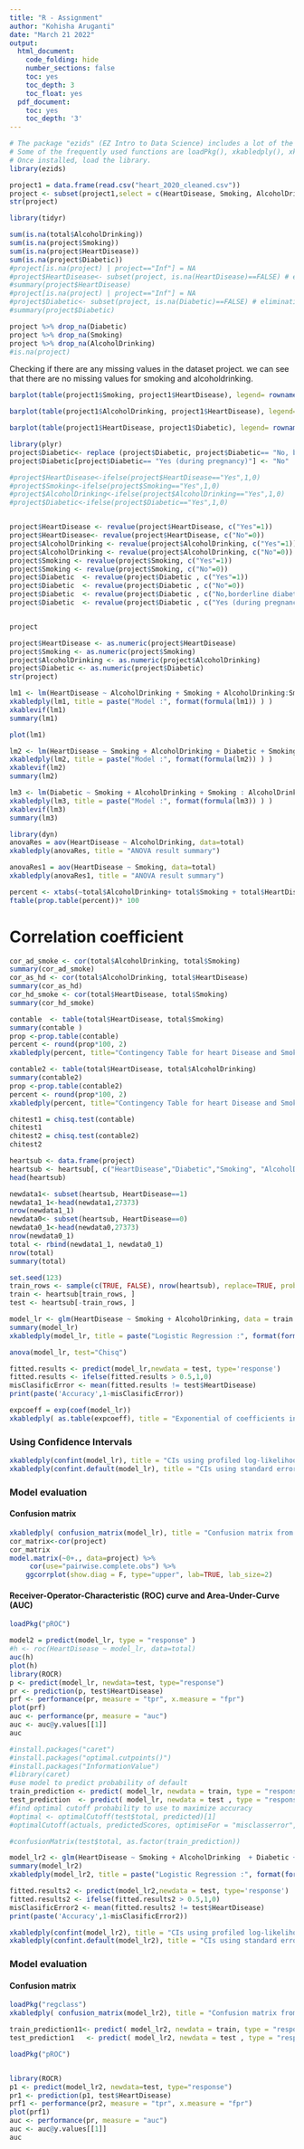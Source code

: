 ```yaml
---
title: "R - Assignment"
author: "Kohisha Aruganti"
date: "March 21 2022"
output:
  html_document:
    code_folding: hide
    number_sections: false
    toc: yes
    toc_depth: 3
    toc_float: yes
  pdf_document:
    toc: yes
    toc_depth: '3'
---
```


```r
# The package "ezids" (EZ Intro to Data Science) includes a lot of the helper functions we developed for the course. 
# Some of the frequently used functions are loadPkg(), xkabledply(), xkablesummary(), uzscale(), etc.
# Once installed, load the library.
library(ezids)
```

```r
project1 = data.frame(read.csv("heart_2020_cleaned.csv"))
project <- subset(project1,select = c(HeartDisease, Smoking, AlcoholDrinking, Diabetic))
str(project)
```


```r
library(tidyr)

sum(is.na(total$AlcoholDrinking))
sum(is.na(project$Smoking))
sum(is.na(project$HeartDisease))
sum(is.na(project$Diabetic))
#project[is.na(project) | project=="Inf"] = NA
#project$HeartDisease<- subset(project, is.na(HeartDisease)==FALSE) # eliminating the missing values
#summary(project$HeartDisease)
#project[is.na(project) | project=="Inf"] = NA
#project$Diabetic<- subset(project, is.na(Diabetic)==FALSE) # eliminating the missing values
#summary(project$Diabetic)

project %>% drop_na(Diabetic)
project %>% drop_na(Smoking)
project %>% drop_na(AlcoholDrinking)
#is.na(project)
```
Checking if there are any missing values in the dataset project.
we can see that there are no missing values for smoking and alcoholdrinking.

```r
barplot(table(project1$Smoking, project1$HeartDisease), legend= rownames(table(project1$Smoking, project1$HeartDisease)), col =(c("orange", "blue")), xlab="heartdisease", ylab="smoking",main = "Barplot for Heartdisease and Smoking")
```


```r
barplot(table(project1$AlcoholDrinking, project1$HeartDisease), legend= rownames(table(project1$AlcoholDrinking, project1$HeartDisease)), col =(c("red", "darkblue")), xlab="Heartdisease", ylab="Alcoholdrinking", main = "Barplot for Heartdisease and Alcoholdrinking")
```

```r
barplot(table(project1$HeartDisease, project1$Diabetic), legend= rownames(table(project1$HeartDisease, project1$Diabetic)), col =(c("green", "brown")),xlab="Diabetic",ylab="HeartDisease", main = "Barplot for Heartdisease and Diabetic")
```

```r
library(plyr)
project$Diabetic<- replace (project$Diabetic, project$Diabetic== "No, borderline diabetes" , "Yes")
project$Diabetic[project$Diabetic== "Yes (during pregnancy)"] <- "No"  

#project$HeartDisease<-ifelse(project$HeartDisease=="Yes",1,0)
#project$Smoking<-ifelse(project$Smoking=="Yes",1,0)
#project$AlcoholDrinking<-ifelse(project$AlcoholDrinking=="Yes",1,0)
#project$Diabetic<-ifelse(project$Diabetic=="Yes",1,0)


project$HeartDisease <- revalue(project$HeartDisease, c("Yes"=1))
project$HeartDisease<- revalue(project$HeartDisease, c("No"=0))
project$AlcoholDrinking <- revalue(project$AlcoholDrinking, c("Yes"=1))
project$AlcoholDrinking <- revalue(project$AlcoholDrinking, c("No"=0))
project$Smoking <- revalue(project$Smoking, c("Yes"=1))
project$Smoking <- revalue(project$Smoking, c("No"=0))
project$Diabetic  <- revalue(project$Diabetic , c("Yes"=1))
project$Diabetic  <- revalue(project$Diabetic , c("No"=0))
project$Diabetic  <- revalue(project$Diabetic , c("No,borderline diabetes"="No"))
project$Diabetic  <- revalue(project$Diabetic , c("Yes (during pregnancy)"="Yes"))


project

```

```r
project$HeartDisease <- as.numeric(project$HeartDisease)
project$Smoking <- as.numeric(project$Smoking)
project$AlcoholDrinking <- as.numeric(project$AlcoholDrinking)
project$Diabetic <- as.numeric(project$Diabetic)
str(project)
```


```r

lm1 <- lm(HeartDisease ~ AlcoholDrinking + Smoking + AlcoholDrinking:Smoking, data = project)
xkabledply(lm1, title = paste("Model :", format(formula(lm1)) ) )
xkablevif(lm1)
summary(lm1)
```

```r
plot(lm1)
```

```r
lm2 <- lm(HeartDisease ~ Smoking + AlcoholDrinking + Diabetic + Smoking : Diabetic + Diabetic: AlcoholDrinking,data = total)
xkabledply(lm2, title = paste("Model :", format(formula(lm2)) ) )
xkablevif(lm2)
summary(lm2)

```


```r
lm3 <- lm(Diabetic ~ Smoking + AlcoholDrinking + Smoking : AlcoholDrinking,data = total)
xkabledply(lm3, title = paste("Model :", format(formula(lm3)) ) )
xkablevif(lm3)
summary(lm3)
```


```r
library(dyn)
anovaRes = aov(HeartDisease ~ AlcoholDrinking, data=total)
xkabledply(anovaRes, title = "ANOVA result summary")

anovaRes1 = aov(HeartDisease ~ Smoking, data=total)
xkabledply(anovaRes1, title = "ANOVA result summary")

```

```r
percent <- xtabs(~total$AlcoholDrinking+ total$Smoking + total$HeartDisease)
ftable(prop.table(percent))* 100

```

# Correlation coefficient 

```r
cor_ad_smoke <- cor(total$AlcoholDrinking, total$Smoking)
summary(cor_ad_smoke)
cor_as_hd <- cor(total$AlcoholDrinking, total$HeartDisease)
summary(cor_as_hd)
cor_hd_smoke <- cor(total$HeartDisease, total$Smoking)
summary(cor_hd_smoke)


```

```r
contable  <- table(total$HeartDisease, total$Smoking)
summary(contable ) 
prop <-prop.table(contable)
percent <- round(prop*100, 2)
xkabledply(percent, title="Contingency Table for heart Disease and Smoking in Percentage")
```

```r
contable2 <- table(total$HeartDisease, total$AlcoholDrinking)
summary(contable2) 
prop <-prop.table(contable2)
percent <- round(prop*100, 2)
xkabledply(percent, title="Contingency Table for heart Disease and Smoking in Percentage")
```

```r

chitest1 = chisq.test(contable)
chitest1
chitest2 = chisq.test(contable2)
chitest2
```


```r
heartsub <- data.frame(project)
heartsub <- heartsub[, c("HeartDisease","Diabetic","Smoking", "AlcoholDrinking")]
head(heartsub)

newdata1<- subset(heartsub, HeartDisease==1)
newdata1_1<-head(newdata1,27373)
nrow(newdata1_1)
newdata0<- subset(heartsub, HeartDisease==0)
newdata0_1<-head(newdata0,27373)
nrow(newdata0_1)
total <- rbind(newdata1_1, newdata0_1)
nrow(total)
summary(total)
```


```r
set.seed(123)
train_rows <- sample(c(TRUE, FALSE), nrow(heartsub), replace=TRUE, prob=c(0.8,0.2))
train <- heartsub[train_rows, ]
test <- heartsub[-train_rows, ]
```

```r

model_lr <- glm(HeartDisease ~ Smoking + AlcoholDrinking, data = train , family = "binomial")
summary(model_lr)
xkabledply(model_lr, title = paste("Logistic Regression :", format(formula(model_lr))))
```

```r
anova(model_lr, test="Chisq")
```

```r
fitted.results <- predict(model_lr,newdata = test, type='response')
fitted.results <- ifelse(fitted.results > 0.5,1,0)
misClasificError <- mean(fitted.results != test$HeartDisease)
print(paste('Accuracy',1-misClasificError))

```

```r
expcoeff = exp(coef(model_lr))
xkabledply( as.table(expcoeff), title = "Exponential of coefficients in Logit Reg" )
```

### Using Confidence Intervals

```r


xkabledply(confint(model_lr), title = "CIs using profiled log-likelihood" )
xkabledply(confint.default(model_lr), title = "CIs using standard errors" )
```

### Model evaluation
#### Confusion matrix 

```r

xkabledply( confusion_matrix(model_lr), title = "Confusion matrix from Logit Model" )
cor_matrix<-cor(project)
cor_matrix
model.matrix(~0+., data=project) %>% 
     cor(use="pairwise.complete.obs") %>% 
    ggcorrplot(show.diag = F, type="upper", lab=TRUE, lab_size=2)
```
#### Receiver-Operator-Characteristic (ROC) curve and Area-Under-Curve (AUC)

```r
loadPkg("pROC") 

model2 = predict(model_lr, type = "response" )
#h <- roc(HeartDisease ~ model_lr, data=total)
auc(h) 
plot(h)
library(ROCR)
p <- predict(model_lr, newdata=test, type="response")
pr <- prediction(p, test$HeartDisease)
prf <- performance(pr, measure = "tpr", x.measure = "fpr")
plot(prf)
auc <- performance(pr, measure = "auc")
auc <- auc@y.values[[1]]
auc


```

```r
#install.packages("caret")
#install.packages("optimal.cutpoints()")
#install.packages("InformationValue")
#library(caret)
#use model to predict probability of default
train_prediction <- predict( model_lr, newdata = train, type = "response" )
test_prediction  <- predict( model_lr, newdata = test , type = "response" )
#find optimal cutoff probability to use to maximize accuracy
#optimal <- optimalCutoff(test$total, predicted)[1]
#optimalCutoff(actuals, predictedScores, optimiseFor = "misclasserror", returnDiagnostics = FALSE)

#confusionMatrix(test$total, as.factor(train_prediction))
```


```r

model_lr2 <- glm(HeartDisease ~ Smoking + AlcoholDrinking  + Diabetic + Smoking:Diabetic , data = total , family = "binomial")
summary(model_lr2)
xkabledply(model_lr2, title = paste("Logistic Regression :", format(formula(model_lr2))))
```
```r
fitted.results2 <- predict(model_lr2,newdata = test, type='response')
fitted.results2 <- ifelse(fitted.results2 > 0.5,1,0)
misClasificError2 <- mean(fitted.results2 != test$HeartDisease)
print(paste('Accuracy',1-misClasificError2))

```

```r


xkabledply(confint(model_lr2), title = "CIs using profiled log-likelihood" )
xkabledply(confint.default(model_lr2), title = "CIs using standard errors" )
```
### Model evaluation
#### Confusion matrix 

```r
loadPkg("regclass")
xkabledply( confusion_matrix(model_lr2), title = "Confusion matrix from Logit Model" )
```


```r

train_prediction11<- predict( model_lr2, newdata = train, type = "response" )
test_prediction1   <- predict( model_lr2, newdata = test , type = "response" )
```

```r
loadPkg("pROC") 


library(ROCR)
p1 <- predict(model_lr2, newdata=test, type="response")
pr1 <- prediction(p1, test$HeartDisease)
prf1 <- performance(pr2, measure = "tpr", x.measure = "fpr")
plot(prf1)
auc <- performance(pr, measure = "auc")
auc <- auc@y.values[[1]]
auc


```



